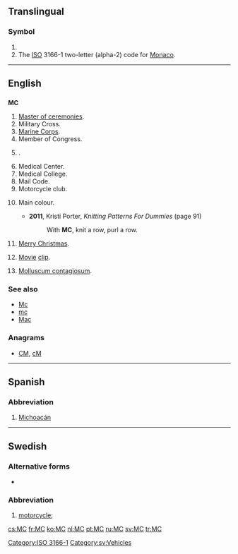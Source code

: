 {{also|mc|Mc|mC|Mc-|.mc}}
==Translingual==

===Symbol===
{{head|mul|symbol}}

# {{SI-unit-abb|mega|coulomb|[[electric charge]]}}
# The [[ISO]] 3166-1 two-letter (alpha-2) code for [[Monaco]].

[[Category:ISO 3166-1]]

----

==English==

==={{initialism-old|en}}===
'''MC'''

# [[master of ceremonies|Master of ceremonies]].
# Military Cross.
# [[Marine Corps]].
# Member of Congress.
# {{w|MasterCard}}.
# Medical Center.
# Medical College.
# Mail Code.
# Motorcycle club.
# {{context|knitting}} Main colour.
#* '''2011''', Kristi Porter, ''Knitting Patterns For Dummies'' (page 91)
#*: With '''MC''', knit a row, purl a row.
# {{context|texting}} [[Merry Christmas]].
# {{context|computing}} [[movie|Movie]] [[clip]].
# {{context|medicine|pathology}} [[molluscum contagiosum|Molluscum contagiosum]].

===See also===
* [[Mc]]
* [[mc]]
* [[Mac]]

===Anagrams===
* [[CM#English|CM]], [[cM#English|cM]]

----

==Spanish==

===Abbreviation===
{{head|es|abbreviation}}

# [[Michoacán]] {{gloss|Mexican state}}

----

==Swedish==

===Alternative forms===
* {{l|sv|mc}}

===Abbreviation===
{{head|sv|abbreviation|g=c}}

# [[motorcycle]]; {{abbreviation of|motorcykel|lang=sv}}

[[Category:sv:Vehicles]]

[[cs:MC]]
[[fr:MC]]
[[ko:MC]]
[[nl:MC]]
[[pt:MC]]
[[ru:MC]]
[[sv:MC]]
[[tr:MC]]